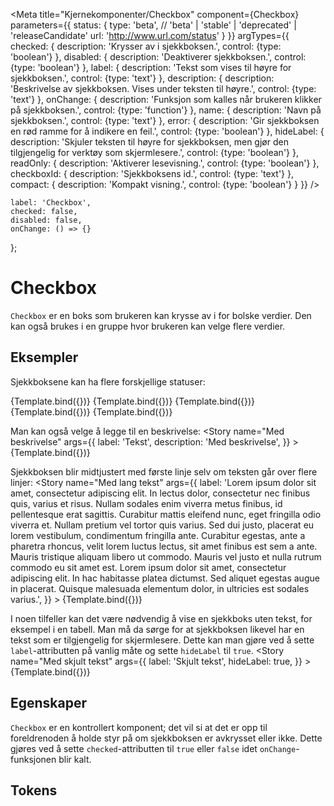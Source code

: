 
<Meta
    title="Kjernekomponenter/Checkbox"
    component={Checkbox}
    parameters={{
        status: {
            type: 'beta', // 'beta' | 'stable' | 'deprecated' | 'releaseCandidate'
            url: 'http://www.url.com/status'
        }
    }}
    argTypes={{
        checked: {
            description: 'Krysser av i sjekkboksen.',
            control: {type: 'boolean'}
        },
        disabled: {
            description: 'Deaktiverer sjekkboksen.',
            control: {type: 'boolean'}
        },
        label: {
            description: 'Tekst som vises til høyre for sjekkboksen.',
            control: {type: 'text'}
        },
        description: {
            description: 'Beskrivelse av sjekkboksen. Vises under teksten til høyre.',
            control: {type: 'text'}
        },
        onChange: {
            description: 'Funksjon som kalles når brukeren klikker på sjekkboksen.',
            control: {type: 'function'}
        },
        name: {
            description: 'Navn på sjekkboksen.',
            control: {type: 'text'}
        },
        error: {
            description: 'Gir sjekkboksen en rød ramme for å indikere en feil.',
            control: {type: 'boolean'}
        },
        hideLabel: {
            description: 'Skjuler teksten til høyre for sjekkboksen, men gjør den tilgjengelig for verktøy som skjermlesere.',
            control: {type: 'boolean'}
        },
        readOnly: {
            description: 'Aktiverer lesevisning.',
            control: {type: 'boolean'}
        },
        checkboxId: {
            description: 'Sjekkboksens id.',
            control: {type: 'text'}
        },
        compact: {
            description: 'Kompakt visning.',
            control: {type: 'boolean'}
        }
    }}
/>

    label: 'Checkbox',
    checked: false,
    disabled: false,
    onChange: () => {}
};

# Checkbox

<BetaBlock />

`Checkbox` er en boks som brukeren kan krysse av i for bolske verdier. Den kan også brukes i en gruppe hvor brukeren kan velge flere verdier.

## Eksempler

Sjekkboksene kan ha flere forskjellige statuser:

<Canvas>
    <Story
        name="Normal"
        args={{
            label: 'Normal',
        }}
    >
        {Template.bind({})}
    </Story>
    <Story
        name="Avkrysset"
        args={{
            checked: true,
            label: 'Avkrysset',
        }}
    >
        {Template.bind({})}
    </Story>
    <Story
        name="Feil"
        args={{
            checked: false,
            error: true,
            label: 'Feil',
        }}
    >
        {Template.bind({})}
    </Story>
    <Story
        name="Kompakt"
        args={{
            compact: true,
            label: 'Kompakt',
        }}
    >
        {Template.bind({})}
    </Story>
    <Story
        name="Deaktivert"
        args={{
            disabled: true,
            label: 'Deaktivert',
        }}
    >
        {Template.bind({})}
    </Story>
</Canvas>

Man kan også velge å legge til en beskrivelse:
<Canvas>
    <Story
        name="Med beskrivelse"
        args={{
            label: 'Tekst',
            description: 'Med beskrivelse',
        }}
    >
        {Template.bind({})}
    </Story>
</Canvas>

Sjekkboksen blir midtjustert med første linje selv om teksten går over flere linjer:
<Canvas>
    <Story
        name="Med lang tekst"
        args={{
            label: 'Lorem ipsum dolor sit amet, consectetur adipiscing elit. In lectus dolor, consectetur nec finibus quis, varius et risus. Nullam sodales enim viverra metus finibus, id pellentesque erat sagittis. Curabitur mattis eleifend nunc, eget fringilla odio viverra et. Nullam pretium vel tortor quis varius. Sed dui justo, placerat eu lorem vestibulum, condimentum fringilla ante. Curabitur egestas, ante a pharetra rhoncus, velit lorem luctus lectus, sit amet finibus est sem a ante. Mauris tristique aliquam libero ut commodo. Mauris vel justo et nulla rutrum commodo eu sit amet est. Lorem ipsum dolor sit amet, consectetur adipiscing elit. In hac habitasse platea dictumst. Sed aliquet egestas augue in placerat. Quisque malesuada elementum dolor, in ultricies est sodales varius.',
        }}
    >
        {Template.bind({})}
    </Story>
</Canvas>

I noen tilfeller kan det være nødvendig å vise en sjekkboks uten tekst, for eksempel i en tabell.
Man må da sørge for at sjekkboksen likevel har en tekst som er tilgjengelig for skjermlesere.
Dette kan man gjøre ved å sette `label`-attributten på vanlig måte og sette `hideLabel` til `true`.
<Canvas>
    <Story
        name="Med skjult tekst"
        args={{
            label: 'Skjult tekst',
            hideLabel: true,
        }}
    >
        {Template.bind({})}
    </Story>
</Canvas>

## Egenskaper
`Checkbox` er en kontrollert komponent; det vil si at det er opp til foreldrenoden å holde styr på om sjekkboksen er avkrysset eller ikke.
Dette gjøres ved å sette `checked`-attributten til `true` eller `false` idet `onChange`-funksjonen blir kalt.
<ArgsTable story="Normal"/>

## Tokens
<TokensTable
    jsonKey='component.checkbox'
    componentName='checkbox'
    showPreview={false}
    description
/>
